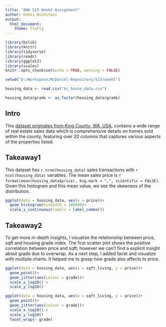 ```yaml
---
title: "ANA 515 Week5 Assignment"
author: Kohei Nishitani
output: 
  html_document:
    theme: flatly
---
```


```r
library(bslib)
library(knitr)
library(tidyverse)
library(readr)
library(ggplot2)
library(scales)
knitr::opts_chunk$set(echo = TRUE, warning = FALSE)

```


```r
setwd("D:/Workspace/McDaniel-Repository/515/week5")

housing_data <- read.csv("kc_house_data.csv")

housing_data$grade <- as.factor(housing_data$grade)
```

## Intro
This [dataset originates from King County, WA, USA](https://www.kaggle.com/datasets/harlfoxem/housesalesprediction/data), contains a wide range of real estate sales data which is comprehensive details on homes sold within the county, featuring over 20 columns that captures various aspects of the properties listed. 


## Takeaway1
This dataset has `r nrow(housing_data)` sales transactions with `r ncol(housing_data)` variables. The mean sales price is `r format(mean(housing_data$price), big.mark = ",", scientific = FALSE)`. Given this histogram and this mean value, we see the skewness of the distribution.

```r
ggplot(data = housing_data, aes(x = price))+
  geom_histogram(binwidth = 100000)+
  scale_x_continuous(labels = label_comma())

```

## Takeaway2
To get more in-depth insights, I visualize the relationship between price, sqft and housing grade index. The first scatter plot shows the positive correlation between price and sqft; however we can't find a explicit insight about grade due to overwrap. As a next step, I added facet and visualize with multiple charts. It helped me to grasp how grade also affects to price.   


```r
ggplot(data = housing_data, aes(x = sqft_living, y = price))+
  geom_point()+
  geom_jitter(aes(colour = grade))+
  scale_x_log10() + 
  scale_y_log10() 

```


```r
ggplot(data = housing_data, aes(x = sqft_living, y = price))+
  geom_point()+
  geom_jitter(aes(colour = grade))+
  scale_x_log10() + 
  scale_y_log10() 
  facet_wrap(~ grade)
```
